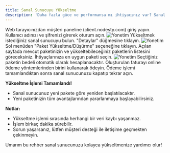 ```yaml
---
title: Sanal Sunucuyu Yükseltme
description: 'Daha fazla güce ve performansa mı ihtiyacınız var? Sanal sunucunuzu birkaç basit adımla yükseltebilirsiniz!'
---
```


<Steps>
  <Step title="Müşteri Paneline Giriş">
    Web tarayıcınızdan müşteri paneline (client.nodesty.com) giriş yapın.
    Kullanıcı adınızı ve şifrenizi girerek oturum açın.
      <img
      src="/images/client-panel.png"
      alt="Yonetim"
    />
  </Step>
  <Step title="Sanal Sunucu Seçimi">
    Yükseltmek istediğiniz sanal sunucuyu bulun.
    "Detaylar" düğmesine tıklayın.
    <img
      src="/images/hizmet-secimi.png"
      alt="Yonetim"
    />
  </Step>
  <Step title="Paket Yükseltme">
    Sol menüden "Paket Yükseltme/Düşürme" seçeneğine tıklayın.
    Açılan sayfada mevcut paketinizin ve yükseltebileceğiniz paketlerin listesini göreceksiniz.
    İhtiyaçlarınıza en uygun paketi seçin.
    <img
      src="/images/paket-yukseltme.png"
      alt="Yonetim"
    />
  </Step>
  <Step title="Ödeme ve Tamamlama">
    Seçtiğiniz paketin bedeli otomatik olarak hesaplanacaktır.
    Oluşturulan faturayı online ödeme yöntemlerinden birini kullanarak ödeyin.
    Ödeme işlemi tamamlandıktan sonra sanal sunucunuzu kapatıp tekrar açın.
  </Step>
</Steps>

**Yükseltme İşlemi Tamamlandı!**
- Sanal sunucunuz yeni pakete göre yeniden başlatılacaktır.
- Yeni paketinizin tüm avantajlarından yararlanmaya başlayabilirsiniz.

**Notlar:**
- Yükseltme işlemi sırasında herhangi bir veri kaybı yaşanmaz.
- İşlem birkaç dakika sürebilir.
- Sorun yaşarsanız, lütfen müşteri desteği ile iletişime geçmekten çekinmeyin.

Umarım bu rehber sanal sunucunuzu kolayca yükseltmenize yardımcı olur!
